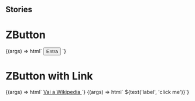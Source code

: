 
## Stories

<Meta title="Buttons/ZButton" component="z-button" />

# ZButton

<Preview>
  <Story name="button">
    {(args) => html`
      <z-button
        variant="${select('Variant', ['primary', 'secondary', 'tertiary'], 'primary')}"
        .issmall="${boolean('issmall', false)}"
      >
        <button slot="element" .disabled="${boolean('disabled', false)}">
          <z-icon width="16" height="16" name="${text('icon', 'download')}"></z-icon>Entra
        </button>
      </z-button>`}
  </Story>
</Preview>

# ZButton with Link

<Preview>
  <Story name="link">
    {(args) => html`
      <z-button
        variant="${select('Variant', ['primary', 'secondary', 'tertiary'], 'primary')}"
        .issmall="${boolean('issmall', false)}"
      >
        <a slot="element" href="https://wikipedia.com" target="_blank">
          <z-icon width="16" height="16" name="${text('icon', 'download')}"></z-icon>Vai a Wikipedia
        </a>
      </z-button>`}
  </Story>
</Preview>

<Preview>
  <Story name="legacy">
    {(args) => html`
      <z-button
        variant="${select('Variant', ['primary', 'secondary', 'tertiary'], 'primary')}"
        disabled="${boolean('disabled', false)}"
        icon="${text('icon', 'download')}"
        .issmall="${boolean('issmall', false)}"
      >${text('label', 'click me')}</z-button>`}
  </Story>
</Preview>

<Props of="z-button" />
